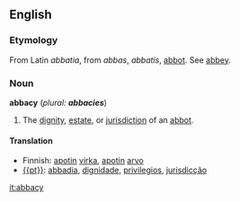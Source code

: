 ==English==
===Etymology===
From Latin ''abbatia'', from ''abbas'', ''abbatis'', [[abbot]]. See [[abbey]].
===Noun===
'''abbacy''' (''plural: '''abbacies''''')
#The [[dignity]], [[estate]], or [[jurisdiction]] of an [[abbot]].

====Translation====
*Finnish: [[apotti|apotin]] [[virka]], [[apotti|apotin]] [[arvo]]
* [[{{pt}}]]: [[abbadia]], [[dignidade]], [[privilegios]], [[jurisdicção]]

[[it:abbacy]]